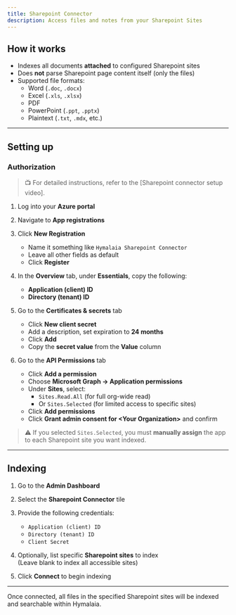 ```yaml
---
title: Sharepoint Connector
description: Access files and notes from your Sharepoint Sites
---
```


## How it works

- Indexes all documents **attached** to configured Sharepoint sites
- Does **not** parse Sharepoint page content itself (only the files)
- Supported file formats:
  - Word (`.doc`, `.docx`)
  - Excel (`.xls`, `.xlsx`)
  - PDF
  - PowerPoint (`.ppt`, `.pptx`)
  - Plaintext (`.txt`, `.mdx`, etc.)

---

## Setting up

### Authorization

> 📺 For detailed instructions, refer to the [Sharepoint connector setup video].

1. Log into your **Azure portal**
2. Navigate to **App registrations**
3. Click **New Registration**
   - Name it something like `Hymalaia Sharepoint Connector`
   - Leave all other fields as default
   - Click **Register**

4. In the **Overview** tab, under **Essentials**, copy the following:
   - **Application (client) ID**
   - **Directory (tenant) ID**

5. Go to the **Certificates & secrets** tab
   - Click **New client secret**
   - Add a description, set expiration to **24 months**
   - Click **Add**
   - Copy the **secret value** from the **Value** column

6. Go to the **API Permissions** tab
   - Click **Add a permission**
   - Choose **Microsoft Graph → Application permissions**
   - Under **Sites**, select:
     - `Sites.Read.All` (for full org-wide read)
     - Or `Sites.Selected` (for limited access to specific sites)
   - Click **Add permissions**
   - Click **Grant admin consent for \<Your Organization\>** and confirm

> ⚠️ If you selected `Sites.Selected`, you must **manually assign** the app to each Sharepoint site you want indexed.

---

## Indexing

1. Go to the **Admin Dashboard**
2. Select the **Sharepoint Connector** tile
3. Provide the following credentials:
   - `Application (client) ID`
   - `Directory (tenant) ID`
   - `Client Secret`

4. Optionally, list specific **Sharepoint sites** to index  
   (Leave blank to index all accessible sites)

5. Click **Connect** to begin indexing

---

Once connected, all files in the specified Sharepoint sites will be indexed and searchable within Hymalaia.
